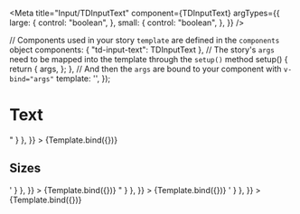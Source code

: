 
<Meta
  title="Input/TDInputText"
  component={TDInputText}
  argTypes={{
    large: {
      control: "boolean",
    },
    small: {
      control: "boolean",
    },
  }}
/>

  // Components used in your story `template` are defined in the `components` object
  components: { "td-input-text": TDInputText },
  // The story's `args` need to be mapped into the template through the `setup()` method
  setup() {
    return {
      args,
    };
  },
  // And then the `args` are bound to your component with `v-bind="args"`
  template: '<td-input-text v-bind="args" />',
});

# Text

<Canvas>
  <Story
    name="text"
    parameters={{
      docs: { source: { code: "<td-input-text />" } },
    }}
  >
    {Template.bind({})}
  </Story>
</Canvas>

<ArgsTable story="text" />

## Sizes

<Canvas>
  <Story
    name="largeSize"
    args={{
      large: true,
    }}
    parameters={{
      docs: { source: { code: '<td-input-text :large="true" />' } },
    }}
  >
    {Template.bind({})}
  </Story>
  <Story
    name="defaultSize"
    parameters={{
      docs: { source: { code: "<td-input-text />" } },
    }}
  >
    {Template.bind({})}
  </Story>
  <Story
    name="smallSize"
    args={{
      small: true,
    }}
    parameters={{
      docs: { source: { code: '<td-input-text :small="true">' } },
    }}
  >
    {Template.bind({})}
  </Story>
</Canvas>
